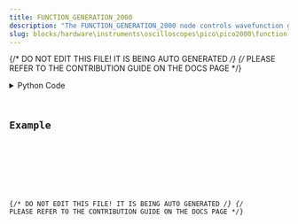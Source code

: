 ```yaml
---
title: FUNCTION_GENERATION_2000
description: "The FUNCTION_GENERATION_2000 node controls wavefunction generation."
slug: blocks/hardware\instruments\oscilloscopes\pico\pico2000\function-generation-2000
---
```


{/* DO NOT EDIT THIS FILE! IT IS BEING AUTO GENERATED */}
{/* PLEASE REFER TO THE CONTRIBUTION GUIDE ON THE DOCS PAGE */}


<PythonDocsDisplay docstring={docstring} />
<details>
<summary>Python Code</summary>



<Code code={pythonCode} lang="py" wrap theme="dracula" />

[Find this Flojoy Block on GitHub](https://github.com/flojoy-ai/blocks/blob/main/blocks/HARDWARE\INSTRUMENTS\OSCILLOSCOPES\PICO\PICO2000\FUNCTION_GENERATION_2000/FUNCTION_GENERATION_2000.py)

</details>

## Example


<GetHelpWidget />


<AppDisplay app={app} blockName="FUNCTION_GENERATION_2000" client:visible />


<Example />

{/* DO NOT EDIT THIS FILE! IT IS BEING AUTO GENERATED */}
{/* PLEASE REFER TO THE CONTRIBUTION GUIDE ON THE DOCS PAGE */}
